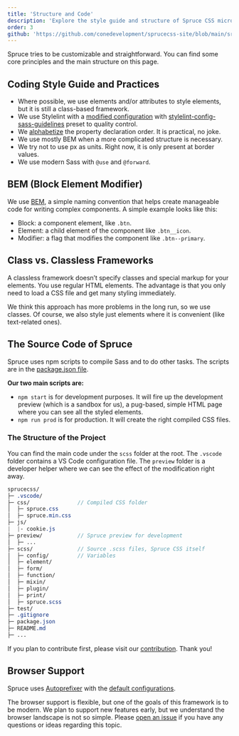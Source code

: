 ```yaml
---
title: 'Structure and Code'
description: 'Explore the style guide and structure of Spruce CSS micro-framework. You can find some core principles and the main structure on this page.'
order: 3
github: 'https://github.com/conedevelopment/sprucecss-site/blob/main/src/docs/getting-started/structure-and-code.mdx'
---
```


<p className="lead">Spruce tries to be customizable and straightforward. You can find some core principles and the main structure on this page.</p>

## Coding Style Guide and Practices

- Where possible, we use elements and/or attributes to style elements, but it is still a class-based framework.
- We use Stylelint with a [modified configuration](https://github.com/conedevelopment/sprucecss/blob/main/.stylelintrc.json) with [stylelint-config-sass-guidelines](https://www.npmjs.com/package/stylelint-config-sass-guidelines) preset to quality control.
- We [alphabetize](https://jerrylowm.medium.com/alphabetize-your-css-properties-for-crying-out-loud-780eb1852153) the property declaration order. It is practical, no joke.
- We use mostly BEM when a more complicated structure is necessary.
- We try not to use px as units. Right now, it is only present at border values.
- We use modern Sass with `@use` and `@forward`.

## BEM (Block Element Modifier)

We use [BEM](http://getbem.com/naming/), a simple naming convention that helps create manageable code for writing complex components. A simple example looks like this:

- Block: a component element, like `.btn`.
- Element: a child element of the component like `.btn__icon`.
- Modifier: a flag that modifies the component like `.btn--primary`.

## Class vs. Classless Frameworks

A classless framework doesn’t specify classes and special markup for your elements. You use regular HTML elements. The advantage is that you only need to load a CSS file and get many styling immediately.

We think this approach has more problems in the long run, so we use classes. Of course, we also style just elements where it is convenient (like text-related ones).

## The Source Code of Spruce

Spruce uses npm scripts to compile Sass and to do other tasks. The scripts are in the [package.json file](https://github.com/conedevelopment/sprucecss/blob/main/package.json).

**Our two main scripts are:**

- `npm start` is for development purposes. It will fire up the development preview (which is a sandbox for us), a pug-based, simple HTML page where you can see all the styled elements.
- `npm run prod` is for production. It will create the right compiled CSS files.

### The Structure of the Project

You can find the main code under the `scss` folder at the root. The `.vscode` folder contains a VS Code configuration file. The `preview` folder is a developer helper where we can see the effect of the modification right away.

```scss
sprucecss/
├─ .vscode/
├─ css/               // Compiled CSS folder
│  ├─ spruce.css
│  ├─ spruce.min.css
├─ js/
|  |- cookie.js
├─ preview/           // Spruce preview for development
│  ├─ ...
├─ scss/              // Source .scss files, Spruce CSS itself
│  ├─ config/         // Variables
│  ├─ element/
│  ├─ form/
│  ├─ function/
│  ├─ mixin/
│  ├─ plugin/
│  ├─ print/
│  ├─ spruce.scss
├─ test/
├─ .gitignore
├─ package.json
├─ README.md
├─ ...
```

If you plan to contribute first, please visit our [contribution](/docs/getting-started/contribution/). Thank you!

## Browser Support

Spruce uses [Autoprefixer](https://github.com/postcss/autoprefixer) with the [default configurations](https://github.com/browserslist/browserslist#best-practices).

The browser support is flexible, but one of the goals of this framework is to be modern. We plan to support new features early, but we understand the browser landscape is not so simple. Please [open an issue](https://github.com/conedevelopment/sprucecss/issues/new) if you have any questions or ideas regarding this topic.
